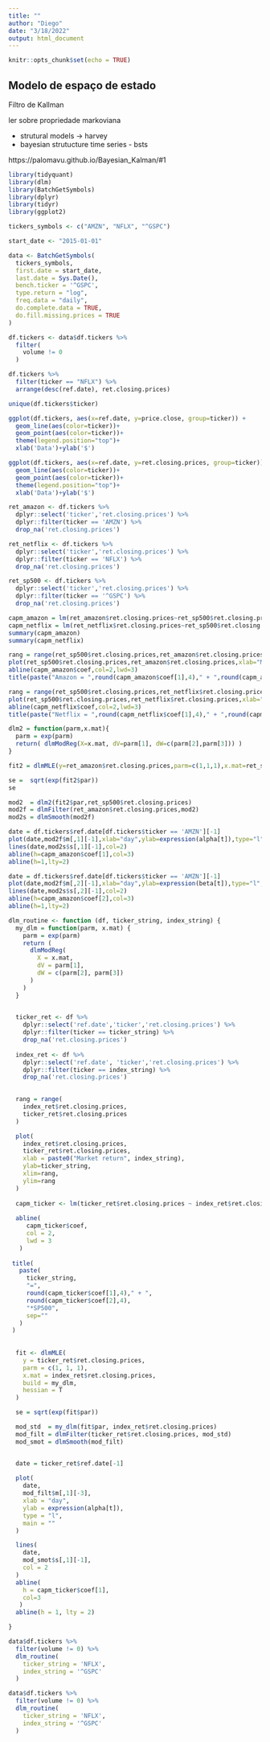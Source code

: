 ```yaml
---
title: ""
author: "Diego"
date: "3/18/2022"
output: html_document
---
```


```r
knitr::opts_chunk$set(echo = TRUE)
```

## Modelo de espaço de estado

Filtro de Kallman

ler sobre propriedade markoviana

* strutural models -> harvey
* bayesian strutucture time series - bsts

https://palomavu.github.io/Bayesian_Kalman/#1


```r
library(tidyquant)
library(dlm)
library(BatchGetSymbols)
library(dplyr)
library(tidyr)
library(ggplot2)
```


```r
tickers_symbols <- c("AMZN", "NFLX", "^GSPC")

start_date <- "2015-01-01"

data <- BatchGetSymbols(
  tickers_symbols,
  first.date = start_date,
  last.date = Sys.Date(),
  bench.ticker = '^GSPC',
  type.return = "log",
  freq.data = "daily",
  do.complete.data = TRUE,
  do.fill.missing.prices = TRUE
)

```


```r

df.tickers <- data$df.tickers %>% 
  filter(
    volume != 0
  )
```


```r
df.tickers %>% 
  filter(ticker == "NFLX") %>% 
  arrange(desc(ref.date), ret.closing.prices)

unique(df.tickers$ticker)
```


```r
ggplot(df.tickers, aes(x=ref.date, y=price.close, group=ticker)) +
  geom_line(aes(color=ticker))+
  geom_point(aes(color=ticker))+
  theme(legend.position="top")+
  xlab('Data')+ylab('$')
```


```r
ggplot(df.tickers, aes(x=ref.date, y=ret.closing.prices, group=ticker)) +
  geom_line(aes(color=ticker))+
  geom_point(aes(color=ticker))+
  theme(legend.position="top")+
  xlab('Data')+ylab('$')
```



```r
ret_amazon <- df.tickers %>%
  dplyr::select('ticker','ret.closing.prices') %>%
  dplyr::filter(ticker == 'AMZN') %>%
  drop_na('ret.closing.prices')

ret_netflix <- df.tickers %>%
  dplyr::select('ticker','ret.closing.prices') %>%
  dplyr::filter(ticker == 'NFLX') %>%
  drop_na('ret.closing.prices')

ret_sp500 <- df.tickers %>%
  dplyr::select('ticker','ret.closing.prices') %>%
  dplyr::filter(ticker == '^GSPC') %>%
  drop_na('ret.closing.prices')

```


```r

capm_amazon = lm(ret_amazon$ret.closing.prices~ret_sp500$ret.closing.prices)  
capm_netflix = lm(ret_netflix$ret.closing.prices~ret_sp500$ret.closing.prices)
summary(capm_amazon)
summary(capm_netflix)

```


```r

rang = range(ret_sp500$ret.closing.prices,ret_amazon$ret.closing.prices)
plot(ret_sp500$ret.closing.prices,ret_amazon$ret.closing.prices,xlab="Market return (S&P500)",ylab="Amazon",xlim=rang,ylim=rang)
abline(capm_amazon$coef,col=2,lwd=3)
title(paste("Amazon = ",round(capm_amazon$coef[1],4)," + ",round(capm_amazon$coef[2],4),"*SP500",sep=""))

```

```r

rang = range(ret_sp500$ret.closing.prices,ret_netflix$ret.closing.prices)
plot(ret_sp500$ret.closing.prices,ret_netflix$ret.closing.prices,xlab="Market return (S&P500)",ylab="Netflix",xlim=rang,ylim=rang)
abline(capm_netflix$coef,col=2,lwd=3)
title(paste("Netflix = ",round(capm_netflix$coef[1],4)," + ",round(capm_netflix$coef[2],4),"*SP500",sep=""))

```


```r
dlm2 = function(parm,x.mat){
  parm = exp(parm)
  return( dlmModReg(X=x.mat, dV=parm[1], dW=c(parm[2],parm[3])) )
}
```

```r
fit2 = dlmMLE(y=ret_amazon$ret.closing.prices,parm=c(1,1,1),x.mat=ret_sp500$ret.closing.prices,build=dlm2,hessian=T)
```

```r
se =  sqrt(exp(fit2$par))
se
```


```r

mod2  = dlm2(fit2$par,ret_sp500$ret.closing.prices)
mod2f = dlmFilter(ret_amazon$ret.closing.prices,mod2)
mod2s = dlmSmooth(mod2f)

```

```r

date = df.tickers$ref.date[df.tickers$ticker == 'AMZN'][-1]
plot(date,mod2f$m[,1][-1],xlab="day",ylab=expression(alpha[t]),type="l",main="")
lines(date,mod2s$s[,1][-1],col=2)
abline(h=capm_amazon$coef[1],col=3)
abline(h=1,lty=2)

```

```r

date = df.tickers$ref.date[df.tickers$ticker == 'AMZN'][-1]
plot(date,mod2f$m[,2][-1],xlab="day",ylab=expression(beta[t]),type="l",main="")
lines(date,mod2s$s[,2][-1],col=2)
abline(h=capm_amazon$coef[2],col=3)
abline(h=1,lty=2)

```

```r
dlm_routine <- function (df, ticker_string, index_string) {
  my_dlm = function(parm, x.mat) {
    parm = exp(parm)
    return (
      dlmModReg(
        X = x.mat, 
        dV = parm[1], 
        dW = c(parm[2], parm[3])
      )
    )
  }
  

  ticker_ret <- df %>%
    dplyr::select('ref.date','ticker','ret.closing.prices') %>%
    dplyr::filter(ticker == ticker_string) %>%
    drop_na('ret.closing.prices')
  
  index_ret <- df %>%
    dplyr::select('ref.date', 'ticker','ret.closing.prices') %>%
    dplyr::filter(ticker == index_string) %>%
    drop_na('ret.closing.prices')
  

  rang = range(
    index_ret$ret.closing.prices,
    ticker_ret$ret.closing.prices
  )

  plot(
    index_ret$ret.closing.prices,
    ticker_ret$ret.closing.prices,
    xlab = paste0("Market return", index_string),
    ylab=ticker_string,
    xlim=rang,
    ylim=rang
  )
  
  capm_ticker <- lm(ticker_ret$ret.closing.prices ~ index_ret$ret.closing.prices)
  
  abline(
     capm_ticker$coef,
     col = 2,
     lwd = 3
   )
  
 title(
   paste(
     ticker_string,
     "=",
     round(capm_ticker$coef[1],4)," + ",
     round(capm_ticker$coef[2],4),
     "*SP500",
     sep=""
   )
 )
  
    
  fit <- dlmMLE(
    y = ticker_ret$ret.closing.prices,
    parm = c(1, 1, 1),
    x.mat = index_ret$ret.closing.prices,
    build = my_dlm,
    hessian = T
  )

  se = sqrt(exp(fit$par))

  mod_std  = my_dlm(fit$par, index_ret$ret.closing.prices)
  mod_filt = dlmFilter(ticker_ret$ret.closing.prices, mod_std)
  mod_smot = dlmSmooth(mod_filt)


  date = ticker_ret$ref.date[-1]
   
  plot(
    date,
    mod_filt$m[,1][-3],
    xlab = "day",
    ylab = expression(alpha[t]),
    type = "l",
    main = ""
  )

  lines(
    date,
    mod_smot$s[,1][-1],
    col = 2
  )
  abline(
    h = capm_ticker$coef[1],
    col=3
   )
  abline(h = 1, lty = 2)

}

data$df.tickers %>% 
  filter(volume != 0) %>% 
  dlm_routine(
    ticker_string = 'NFLX',
    index_string = '^GSPC'
  )

```


```r
data$df.tickers %>% 
  filter(volume != 0) %>% 
  dlm_routine(
    ticker_string = 'NFLX',
    index_string = '^GSPC'
  )
```


